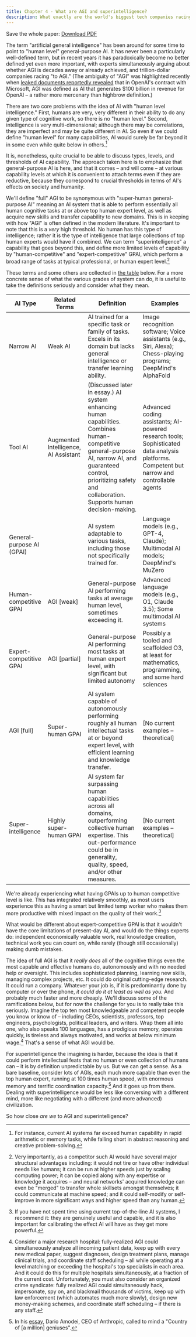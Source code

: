 ```yaml
---
title: Chapter 4 - What are AGI and superintelligence?
description: What exactly are the world's biggest tech companies racing to build behind closed doors?
---
```


Save the whole paper: <Icon name="FileText" size={24} className="text-general-link" /> [Download PDF](https://keepthefuturehuman.ai/wp-content/uploads/2025/03/Keep_the_Future_Human__AnthonyAguirre__5March2025.pdf)

The term "artificial general intelligence" has been around for some time to point to "human level" general-purpose AI. It has never been a particularly well-defined term, but in recent years it has paradoxically become no better defined yet even more important, with experts simultaneously arguing about whether AGI is decades away or already achieved, and trillion-dollar companies racing "to AGI." (The ambiguity of "AGI" was highlighted recently when [leaked documents reportedly revealed](https://gizmodo.com/leaked-documents-show-openai-has-a-very-clear-definition-of-agi-2000543339) that in OpenAI's contract with Microsoft, AGI was defined as AI that generates $100 billion in revenue for OpenAI – a rather more mercenary than highbrow definition.)

There are two core problems with the idea of AI with "human level intelligence." First, humans are very, very different in their ability to do any given type of cognitive work, so there is no "human level." Second, intelligence is very multi-dimensional; although there may be correlations, they are imperfect and may be quite different in AI. So even if we could define "human level" for many capabilities, AI would surely be far beyond it in some even while quite below in others.[^1]

It is, nonetheless, quite crucial to be able to discuss types, levels, and thresholds of AI capability. The approach taken here is to emphasize that general-purpose AI is here, and that it comes – and will come – at various capability levels at which it is convenient to attach terms even if they are reductive, because they correspond to crucial thresholds in terms of AI's effects on society and humanity.

We'll define "full" AGI to be synonymous with "super-human general-purpose AI" meaning an AI system that is able to perform essentially all human cognitive tasks at or above top human expert level, as well as acquire new skills and transfer capability to new domains. This is in keeping with how "AGI" is often defined in the modern literature. It's important to note that this is a *very* high threshold. No human has this type of intelligence; rather it is the type of intelligence that large collections of top human experts would have if combined. We can term "superintelligence" a capability that goes beyond this, and define more limited levels of capability by "human-competitive" and "expert-competitive" GPAI, which perform a broad range of tasks at typical professional, or human expert level.[^2]

These terms and some others are collected in [the table](#tab:terms) below. For a more concrete sense of what the various grades of system can do, it is useful to take the definitions seriously and consider what they mean.

| AI Type | Related Terms | Definition | Examples |
|---------|--------------|------------|----------|
| Narrow AI | Weak AI | AI trained for a specific task or family of tasks. Excels in its domain but lacks general intelligence or transfer learning ability. | Image recognition software; Voice assistants (e.g., Siri, Alexa); Chess-playing programs; DeepMind's AlphaFold |
| Tool AI | Augmented Intelligence, AI Assistant | (Discussed later in essay.) AI system enhancing human capabilities. Combines human-competitive general-purpose AI, narrow AI, and guaranteed control, prioritizing safety and collaboration. Supports human decision-making. | Advanced coding assistants; AI-powered research tools; Sophisticated data analysis platforms. Competent but narrow and controllable agents |
| General-purpose AI (GPAI) |  | AI system adaptable to various tasks, including those not specifically trained for. | Language models (e.g., GPT-4, Claude); Multimodal AI models; DeepMind's MuZero |
| Human-competitive GPAI | AGI [weak] | General-purpose AI performing tasks at average human level, sometimes exceeding it. | Advanced language models (e.g., O1, Claude 3.5); Some multimodal AI systems |
| Expert-competitive GPAI | AGI [partial] | General-purpose AI performing most tasks at human expert level, with significant but limited autonomy | Possibly a tooled and scaffolded O3, at least for mathematics, programming, and some hard sciences |
| AGI [full] | Super-human GPAI | AI system capable of autonomously performing roughly all human intellectual tasks at or beyond expert level, with efficient learning and knowledge transfer. | [No current examples – theoretical] |
| Super-intelligence | Highly super-human GPAI | AI system far surpassing human capabilities across all domains, outperforming collective human expertise. This out-performance could be in generality, quality, speed, and/or other measures. | [No current examples – theoretical] |

We're already experiencing what having GPAIs up to human competitive level is like. This has integrated relatively smoothly, as most users experience this as having a smart but limited temp worker who makes them more productive with mixed impact on the quality of their work.[^3]

What would be different about expert-competitive GPAI is that it wouldn't have the core limitations of present-day AI, and would do the things experts do: independent economically valuable work, real knowledge creation, technical work you can count on, while rarely (though still occasionally) making dumb mistakes.

The idea of full AGI is that it *really does* all of the cognitive things even the most capable and effective humans do, autonomously and with no needed help or oversight. This includes sophisticated planning, learning new skills, managing complex projects, etc. It could do original cutting-edge research. It could run a company. Whatever your job is, if it is predominantly done by computer or over the phone, *it could do it at least as well as you.* And probably much faster and more cheaply. We'll discuss some of the ramifications below, but for now the challenge for you is to really take this seriously. Imagine the top ten most knowledgeable and competent people you know or know of – including CEOs, scientists, professors, top engineers, psychologists, political leaders, and writers. Wrap them all into one, who also speaks 100 languages, has a prodigious memory, operates quickly, is tireless and always motivated, and works at below minimum wage.[^4] That's a sense of what AGI would be.

For superintelligence the imagining is harder, because the idea is that it could perform intellectual feats that no human or even collection of humans can – it is by definition unpredictable by us. But we can get a sense. As a bare baseline, consider lots of AGIs, each much more capable than even the top human expert, running at 100 times human speed, with enormous memory and terrific coordination capacity.[^5] And it goes up from there. Dealing with superintelligence would be less like conversing with a different mind, more like negotiating with a different (and more advanced) civilization.

So how close *are we* to AGI and superintelligence?

[^1]: For instance, current AI systems far exceed human capability in rapid arithmetic or memory tasks, while falling short in abstract reasoning and creative problem-solving.
[^2]: Very importantly, as a competitor such AI would have several major structural advantages including: it would not tire or have other individual needs like humans; it can be run at higher speeds just by scaling computing power; it can be copied along with any expertise or knowledge it acquires – and neural networks' acquired knowledge can even be "merged" to transfer whole skillsets amongst themselves; it could communicate at machine speed; and it could self-modify or self-improve in more significant ways and higher speed than any human.
[^3]: If you have not spent time using current top-of-the-line AI systems, I recommend it: they are genuinely useful and capable, and it is also important for calibrating the effect AI will have as they get more powerful.
[^4]: Consider a major research hospital: fully-realized AGI could simultaneously analyze all incoming patient data, keep up with every new medical paper, suggest diagnoses, design treatment plans, manage clinical trials, and coordinate staff scheduling – all while operating at a level matching or exceeding the hospital's top specialists in each area. And it could do this for multiple hospitals simultaneously, at a fraction of the current cost. Unfortunately, you must also consider an organized crime syndicate: fully realized AGI could simultaneously hack, impersonate, spy on, and blackmail thousands of victims, keep up with law enforcement (which automates much more slowly), design new money-making schemes, and coordinate staff scheduling – if there is any staff.
[^5]: In his [essay](https://darioamodei.com/machines-of-loving-grace), Dario Amodei, CEO of Anthropic, called to mind a "Country of [a million] geniuses".